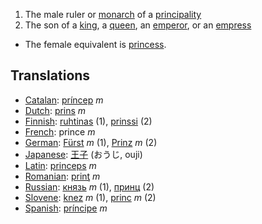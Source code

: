 #The male ruler or [[monarch]] of a [[principality]]
#The son of a [[king]], a [[queen]], an [[emperor]], or an [[empress]]

*The female equivalent is [[princess]].

==Translations==
*[[Catalan]]: [[príncep]] ''m''
*[[Dutch]]: [[prins]] ''m''
*[[Finnish]]: [[ruhtinas]] (1), [[prinssi]] (2)
*[[French]]: prince ''m''
*[[German]]: [[Fürst]] ''m'' (1), [[Prinz]] ''m'' (2)
*[[Japanese]]: [[王子]] (おうじ, ouji)
*[[Latin]]: [[princeps]] ''m''
*[[Romanian]]: [[prinţ]] ''m''
*[[Russian]]: [[князь]] ''m'' (1), [[принц]] (2)
*[[Slovene]]: [[knez]] ''m'' (1), [[princ]] ''m'' (2)
*[[Spanish]]: [[príncipe]] ''m''